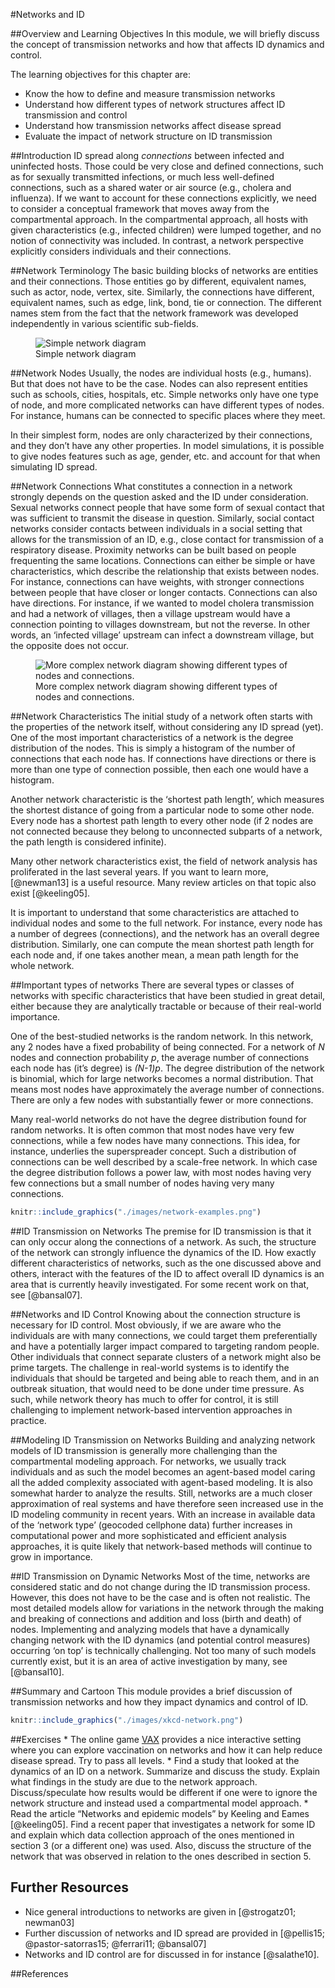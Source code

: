 #Networks and ID

##Overview and Learning Objectives
In this module, we will briefly discuss the concept of transmission networks and how that affects ID dynamics and control.


The learning objectives for this chapter are:

* Know the how to define and measure transmission networks
* Understand how different types of network structures affect ID transmission and control
* Understand how transmission networks affect disease spread
* Evaluate the impact of network structure on ID transmission


##Introduction
ID spread along _connections_ between infected and uninfected hosts. Those could be very close and defined connections, such as for sexually transmitted infections, or much less well-defined connections, such as a shared water or air source (e.g., cholera and influenza). If we want to account for these connections explicitly, we need to consider a conceptual framework that moves away from the compartmental approach. In the compartmental approach, all hosts with given characteristics (e.g., infected children) were lumped together, and no notion of connectivity was included. In contrast, a network perspective explicitly considers individuals and their connections. 


##Network Terminology
The basic building blocks of networks are entities and their connections. Those entities go by different, equivalent names, such as actor, node, vertex, site. Similarly, the connections have different, equivalent names, such as edge, link, bond, tie or connection. The different names stem from the fact that the network framework was developed independently in various scientific sub-fields.

![Simple network diagram](./images/network-diagram.png)

##Network Nodes
Usually, the nodes are individual hosts (e.g., humans). But that does not have to be the case. Nodes can also represent entities such as schools, cities, hospitals, etc. Simple networks only have one type of node, and more complicated networks can have different types of nodes. For instance, humans can be connected to specific places where they meet.

In their simplest form, nodes are only characterized by their connections, and they don't have any other properties. In model simulations, it is possible to give nodes features such as age, gender, etc. and account for that when simulating ID spread.


##Network Connections
What constitutes a connection in a network strongly depends on the question asked and the ID under consideration. Sexual networks connect people that have some form of sexual contact that was sufficient to transmit the disease in question. Similarly, social contact networks consider contacts between individuals in a social setting that allows for the transmission of an ID, e.g., close contact for transmission of a respiratory disease. Proximity networks can be built based on people frequenting the same locations. Connections can either be simple or have characteristics, which describe the relationship that exists between nodes. For instance, connections can have weights, with stronger connections between people that have closer or longer contacts. Connections can also have directions. For instance, if we wanted to model cholera transmission and had a network of villages, then a village upstream would have a connection pointing to villages downstream, but not the reverse. In other words, an 'infected village' upstream can infect a downstream village, but the opposite does not occur.

![More complex network diagram showing different types of nodes and connections.](./images/complex-network-diagram.png)



##Network Characteristics
The initial study of a network often starts with the properties of the network itself, without considering any ID spread (yet). One of the most important characteristics of a network is the degree distribution of the nodes. This is simply a histogram of the number of connections that each node has. If connections have directions or there is more than one type of connection possible, then each one would have a histogram. 

Another network characteristic is the 'shortest path length', which measures the shortest distance of going from a particular node to some other node. Every node has a shortest path length to every other node (if 2 nodes are not connected because they belong to unconnected subparts of a network, the path length is considered infinite).

Many other network characteristics exist, the field of network analysis has proliferated in the last several years. If you want to learn more, [@newman13] is a useful resource. Many review articles on that topic also exist [@keeling05]. 

It is important to understand that some characteristics are attached to individual nodes and some to the full network. For instance, every node has a number of degrees (connections), and the network has an overall degree distribution. Similarly, one can compute the mean shortest path length for each node and, if one takes another mean, a mean path length for the whole network. 



##Important types of networks
There are several types or classes of networks with specific characteristics that have been studied in great detail, either because they are analytically tractable or because of their real-world importance.

One of the best-studied networks is the random network. In this network, any 2 nodes have a fixed probability of being connected. For a network of _N_ nodes and connection probability _p_, the average number of connections each node has (it's degree) is _(N-1)p_. The degree distribution of the network is binomial, which for large networks becomes a normal distribution. That means most nodes have approximately the average number of connections. There are only a few nodes with substantially fewer or more connections.

Many real-world networks do not have the degree distribution found for random networks. It is often common that most nodes have very few connections, while a few nodes have many connections. This idea, for instance, underlies the superspreader concept. Such a distribution of connections can be well described by a scale-free network. In which case the degree distribution follows a power law, with most nodes having very few connections but a small number of nodes having very many connections.




```r
knitr::include_graphics("./images/network-examples.png")
```





##ID Transmission on Networks
The premise for ID transmission is that it can only occur along the connections of a network. As such, the structure of the network can strongly influence the dynamics of the ID. How exactly different characteristics of networks, such as the one discussed above and others, interact with the features of the ID to affect overall ID dynamics is an area that is currently heavily investigated. For some recent work on that, see [@bansal07]. 

##Networks and ID Control
Knowing about the connection structure is necessary for ID control. Most obviously, if we are aware who the individuals are with many connections, we could target them preferentially and have a potentially larger impact compared to targeting random people. Other individuals that connect separate clusters of a network might also be prime targets. The challenge in real-world systems is to identify the individuals that should be targeted and being able to reach them, and in an outbreak situation, that would need to be done under time pressure. As such, while network theory has much to offer for control, it is still challenging to implement network-based intervention approaches in practice.


##Modeling ID Transmission on Networks
Building and analyzing network models of ID transmission is generally more challenging than the compartmental modeling approach. For networks, we usually track individuals and as such the model becomes an agent-based model caring all the added complexity associated with agent-based modeling. It is also somewhat harder to analyze the results. Still, networks are a much closer approximation of real systems and have therefore seen increased use in the ID modeling community in recent years. With an increase in available data of the 'network type' (geocoded cellphone data) further increases in computational power and more sophisticated and efficient analysis approaches, it is quite likely that network-based methods will continue to grow in importance.


##ID Transmission on Dynamic Networks
Most of the time, networks are considered static and do not change during the ID transmission process. However, this does not have to be the case and is often not realistic. The most detailed models allow for variations in the network through the making and breaking of connections and addition and loss (birth and death) of nodes. Implementing and analyzing models that have a dynamically changing network with the ID dynamics (and potential control measures) occurring 'on top' is technically challenging. Not too many of such models currently exist, but it is an area of active investigation by many, see [@bansal10].



##Summary and Cartoon
This module provides a brief discussion of transmission networks and how they impact dynamics and control of ID.





```r
knitr::include_graphics("./images/xkcd-network.png")
```





##Exercises
* The online game [VAX](http://vax.herokuapp.com/) provides a nice interactive setting where you can explore vaccination on networks and how it can help reduce disease spread. Try to pass all levels.
* Find a study that looked at the dynamics of an ID on a network. Summarize and discuss the study. Explain what findings in the study are due to the network approach. Discuss/speculate how results would be different if one were to ignore the network structure and instead used a compartmental model approach.
* Read the article "Networks and epidemic models" by Keeling and Eames [@keeling05]. Find a recent paper that investigates a network for some ID and explain which data collection approach of the ones mentioned in section 3 (or a different one) was used. Also, discuss the structure of the network that was observed in relation to the ones described in section 5.



## Further Resources
* Nice general introductions to networks are given in [@strogatz01; newman03]
* Further discussion of networks and ID spread are provided in [@pellis15; @pastor-satorras15; @ferrari11; @bansal07]
* Networks and ID control are for discussed in for instance [@salathe10].


##References


